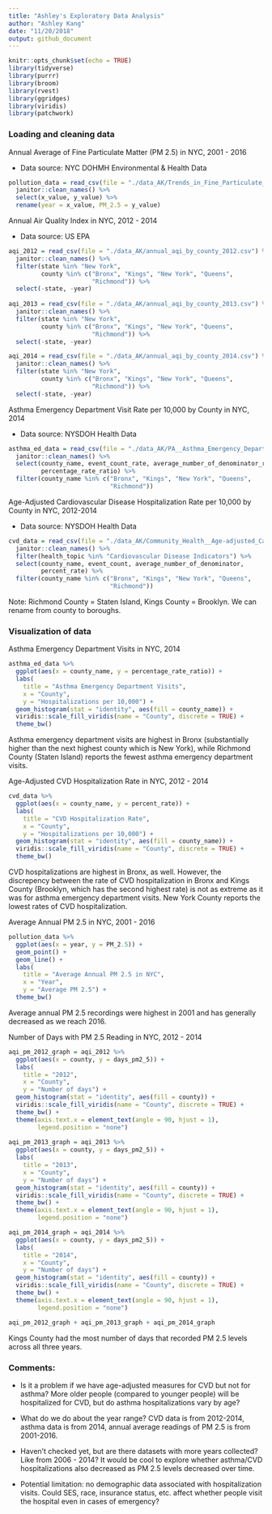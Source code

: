 ```yaml
---
title: "Ashley's Exploratory Data Analysis"
author: "Ashley Kang"
date: "11/20/2018"
output: github_document
---
```


```r
knitr::opts_chunk$set(echo = TRUE)
library(tidyverse)
library(purrr)
library(broom)
library(rvest)
library(ggridges)
library(viridis)
library(patchwork)
```

### Loading and cleaning data

Annual Average of Fine Particulate Matter (PM 2.5) in NYC, 2001 - 2016 

* Data source: NYC DOHMH Environmental & Health Data

```r
pollution_data = read_csv(file = "./data_AK/Trends_in_Fine_Particulate_Matter_Annual_Average.csv") %>% 
  janitor::clean_names() %>%
  select(x_value, y_value) %>% 
  rename(year = x_value, PM_2.5 = y_value)
```

Annual Air Quality Index in NYC, 2012 - 2014

* Data source: US EPA

```r
aqi_2012 = read_csv(file = "./data_AK/annual_aqi_by_county_2012.csv") %>% 
  janitor::clean_names() %>% 
  filter(state %in% "New York", 
         county %in% c("Bronx", "Kings", "New York", "Queens", 
                       "Richmond")) %>% 
  select(-state, -year)
  
aqi_2013 = read_csv(file = "./data_AK/annual_aqi_by_county_2013.csv") %>% 
  janitor::clean_names() %>% 
  filter(state %in% "New York", 
         county %in% c("Bronx", "Kings", "New York", "Queens", 
                       "Richmond")) %>% 
  select(-state, -year)

aqi_2014 = read_csv(file = "./data_AK/annual_aqi_by_county_2014.csv") %>% 
  janitor::clean_names() %>% 
  filter(state %in% "New York", 
         county %in% c("Bronx", "Kings", "New York", "Queens", 
                       "Richmond")) %>% 
  select(-state, -year)
```

Asthma Emergency Department Visit Rate per 10,000 by County in NYC, 2014

* Data source: NYSDOH Health Data

```r
asthma_ed_data = read_csv(file = "./data_AK/PA__Asthma_Emergency_Department_Visit_Rate_Per_10_000_by_County__Latest_Year.csv") %>% 
  janitor::clean_names() %>%
  select(county_name, event_count_rate, average_number_of_denominator_rate, 
         percentage_rate_ratio) %>% 
  filter(county_name %in% c("Bronx", "Kings", "New York", "Queens", 
                            "Richmond"))
```

Age-Adjusted Cardiovascular Disease Hospitalization Rate per 10,000 by County in NYC, 2012-2014

* Data source: NYSDOH Health Data

```r
cvd_data = read_csv(file = "./data_AK/Community_Health__Age-adjusted_Cardiovascular_Disease_Hospitalization_Rate_per_10_000_by_County_Map__Latest_Data.csv") %>% 
  janitor::clean_names() %>%
  filter(health_topic %in% "Cardiovascular Disease Indicators") %>% 
  select(county_name, event_count, average_number_of_denominator, 
         percent_rate) %>% 
  filter(county_name %in% c("Bronx", "Kings", "New York", "Queens", 
                            "Richmond"))
```

Note: Richmond County = Staten Island, Kings County = Brooklyn. We can rename from county to boroughs.

### Visualization of data

Asthma Emergency Department Visits in NYC, 2014 

```r
asthma_ed_data %>%
  ggplot(aes(x = county_name, y = percentage_rate_ratio)) +
  labs(
    title = "Asthma Emergency Department Visits",
    x = "County",
    y = "Hospitalizations per 10,000") +
  geom_histogram(stat = "identity", aes(fill = county_name)) + 
  viridis::scale_fill_viridis(name = "County", discrete = TRUE) +
  theme_bw()
```

Asthma emergency department visits are highest in Bronx (substantially higher than the next highest county which is New York), while Richmond County (Staten Island) reports the fewest asthma emergency department visits.  



Age-Adjusted CVD Hospitalization Rate in NYC, 2012 - 2014 

```r
cvd_data %>%
  ggplot(aes(x = county_name, y = percent_rate)) +
  labs(
    title = "CVD Hospitalization Rate",
    x = "County",
    y = "Hospitalizations per 10,000") +
  geom_histogram(stat = "identity", aes(fill = county_name)) + 
  viridis::scale_fill_viridis(name = "County", discrete = TRUE) +
  theme_bw()
```

CVD hospitalizations are highest in Bronx, as well. However, the discrepency between the rate of CVD hospitalization in Bronx and Kings County (Brooklyn, which has the second highest rate) is not as extreme as it was for asthma emergency department visits. New York County reports the lowest rates of CVD hospitalization.  


Average Annual PM 2.5 in NYC, 2001 - 2016

```r
pollution_data %>% 
  ggplot(aes(x = year, y = PM_2.5)) +
  geom_point() +
  geom_line() + 
  labs(
    title = "Average Annual PM 2.5 in NYC",
    x = "Year",
    y = "Average PM 2.5") +
  theme_bw()
```

Average annual PM 2.5 recordings were highest in 2001 and has generally decreased as we reach 2016. 

Number of Days with PM 2.5 Reading in NYC, 2012 - 2014

```r
aqi_pm_2012_graph = aqi_2012 %>% 
  ggplot(aes(x = county, y = days_pm2_5)) +
  labs(
    title = "2012",
    x = "County",
    y = "Number of days") +
  geom_histogram(stat = "identity", aes(fill = county)) + 
  viridis::scale_fill_viridis(name = "County", discrete = TRUE) +
  theme_bw() +
  theme(axis.text.x = element_text(angle = 90, hjust = 1), 
        legend.position = "none")
  
aqi_pm_2013_graph = aqi_2013 %>% 
  ggplot(aes(x = county, y = days_pm2_5)) +
  labs(
    title = "2013",
    x = "County",
    y = "Number of days") +
  geom_histogram(stat = "identity", aes(fill = county)) + 
  viridis::scale_fill_viridis(name = "County", discrete = TRUE) +
  theme_bw() +
  theme(axis.text.x = element_text(angle = 90, hjust = 1), 
        legend.position = "none")

aqi_pm_2014_graph = aqi_2014 %>% 
  ggplot(aes(x = county, y = days_pm2_5)) +
  labs(
    title = "2014",
    x = "County",
    y = "Number of days") +
  geom_histogram(stat = "identity", aes(fill = county)) + 
  viridis::scale_fill_viridis(name = "County", discrete = TRUE) +
  theme_bw() +
  theme(axis.text.x = element_text(angle = 90, hjust = 1), 
        legend.position = "none")

aqi_pm_2012_graph + aqi_pm_2013_graph + aqi_pm_2014_graph
```

Kings County had the most number of days that recorded PM 2.5 levels across all three years.  


### Comments:

* Is it a problem if we have age-adjusted measures for CVD but not for asthma? More older people (compared to younger people) will be hospitalized for CVD, but do asthma hospitalizations vary by age?

* What do we do about the year range? CVD data is from 2012-2014, asthma data is from 2014, annual average readings of PM 2.5 is from 2001-2016.

* Haven't checked yet, but are there datasets with more years collected? Like from 2006 - 2014? It would be cool to explore whether asthma/CVD hospitalizations also decreased as PM 2.5 levels decreased over time.

* Potential limitation: no demographic data associated with hospitalization visits. Could SES, race, insurance status, etc. affect whether people visit the hospital even in cases of emergency?
